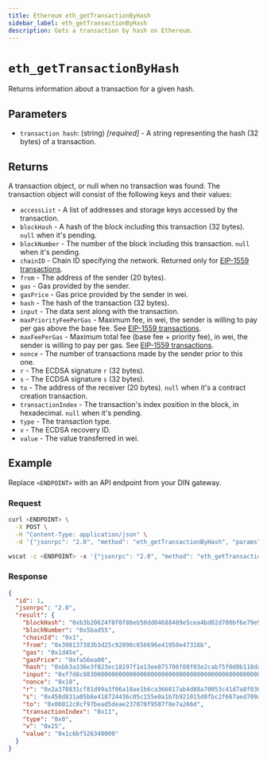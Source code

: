 ```yaml
---
title: Ethereum eth_getTransactionByHash
sidebar_label: eth_getTransactionByHash
description: Gets a transaction by hash on Ethereum.
---
```



# `eth_getTransactionByHash`


Returns information about a transaction for a given hash. 

## Parameters

- `transaction hash`: (string) _[required]_ - A string representing the hash (32 bytes) of a transaction.

## Returns

A transaction object, or null when no transaction was found. The transaction object will consist of the following keys and their values:

- `accessList` - A list of addresses and storage keys accessed by the transaction.
- `blockHash` - A hash of the block including this transaction (32 bytes). `null` when it's pending.
- `blockNumber` - The number of the block including this transaction. `null` when it's pending.
- `chainID` - Chain ID specifying the network. Returned only for [EIP-1559 transactions](http://eips.ethereum.org/EIPS/eip-1559).
- `from` - The address of the sender (20 bytes).
- `gas` - Gas provided by the sender.
- `gasPrice` - Gas price provided by the sender in wei.
- `hash` - The hash of the transaction (32 bytes).
- `input` - The data sent along with the transaction.
- `maxPriorityFeePerGas` - Maximum fee, in wei, the sender is willing to pay per gas above the base fee. See [EIP-1559 transactions](http://eips.ethereum.org/EIPS/eip-1559).
- `maxFeePerGas` - Maximum total fee (base fee + priority fee), in wei, the sender is willing to pay per gas. See [EIP-1559 transactions](http://eips.ethereum.org/EIPS/eip-1559).
- `nonce` - The number of transactions made by the sender prior to this one.
- `r` - The ECDSA signature `r` (32 bytes).
- `s` - The ECDSA signature `s` (32 bytes).
- `to` - The address of the receiver (20 bytes). `null` when it's a contract creation transaction.
- `transactionIndex` - The transaction's index position in the block, in hexadecimal. `null` when it's pending.
- `type` - The transaction type.
- `v` - The ECDSA recovery ID.
- `value` - The value transferred in wei.

## Example

Replace `<ENDPOINT>` with an API endpoint from your DIN gateway.

### Request


<Tabs>
  <TabItem value="curl">

```bash
curl <ENDPOINT> \
  -X POST \
  -H "Content-Type: application/json" \
  -d '{"jsonrpc": "2.0", "method": "eth_getTransactionByHash", "params": ["0xbb3a336e3f823ec18197f1e13ee875700f08f03e2cab75f0d0b118dabb44cba0"], "id": 1}'
```

  </TabItem>
  <TabItem value="WSS">

```bash
wscat -c <ENDPOINT> -x '{"jsonrpc": "2.0", "method": "eth_getTransactionByHash", "params": ["0xbb3a336e3f823ec18197f1e13ee875700f08f03e2cab75f0d0b118dabb44cba0"], "id": 1}'
```

  </TabItem>
</Tabs>

### Response


<Tabs>
  <TabItem value="JSON">

```json
{
  "id": 1,
  "jsonrpc": "2.0",
  "result": {
    "blockHash": "0xb3b20624f8f0f86eb50dd04688409e5cea4bd02d700bf6e79e9384d47d6a5a35",
    "blockNumber": "0x5bad55",
    "chainId": "0x1",
    "from": "0x398137383b3d25c92898c656696e41950e47316b",
    "gas": "0x1d45e",
    "gasPrice": "0xfa56ea00",
    "hash": "0xbb3a336e3f823ec18197f1e13ee875700f08f03e2cab75f0d0b118dabb44cba0",
    "input": "0xf7d8c88300000000000000000000000000000000000000000000000000000000000cee6100000000000000000000000000000000000000000000000000000000000ac3e1",
    "nonce": "0x18",
    "r": "0x2a378831cf81d99a3f06a18ae1b6ca366817ab4d88a70053c41d7a8f0368e031",
    "s": "0x450d831a05b6e418724436c05c155e0a1b7b921015d0fbc2f667aed709ac4fb5",
    "to": "0x06012c8cf97bead5deae237070f9587f8e7a266d",
    "transactionIndex": "0x11",
    "type": "0x0",
    "v": "0x25",
    "value": "0x1c6bf526340000"
  }
}
```

  </TabItem>
</Tabs>
